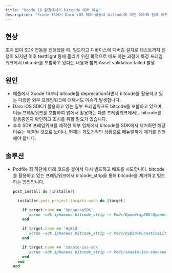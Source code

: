 ```yaml
---
title: "Xcode 16 환경에서의 bitcode 에러 이슈"
description: "Xcode 16에서 Daro iOS SDK 활용시 bitcode에 대한 에러와 함께 배포가 되지 않는 이슈에 대한 안내입니다."
---
```


## 현상

조치 없이 SDK 연동을 진행했을 때, 빌드하고 디바이스에 디버깅 설치로 테스트까지 진행이 되지만 이후 testflight 등에 올리기 위한 목적으로 배포 하는 과정에 특정 프레임워크에서 bitcode를 포함하고 있다는 내용과 함께 Asset validation failed 발생.

## 원인

- 애플에서 Xcode 16부터 bitcode를 deprecation하면서 bitcode를 활용하고 있는 다양한 외부 프레임워크에 대해서도 이슈가 발생합니다.
- Daro iOS SDK가 활용하고 있는 일부 프레임워크도 bitcode를 포함하고 있으며, 이들 프레임워크를 포함하여 앱에서 활용하는 다른 프레임워크에서도 bitcode를 활용중인지 확인하고 조치를 취할 필요가 있습니다.
- 추후 SDK 프레임워크를 제작한 외부 업체에서 bitcode를 SDK에서 제거하면 해당 이슈는 해결될 것으로 보이나, 현재는 과도기적인 상황으로 메뉴얼하게 제거를 진행해야 합니다.


## 솔루션

- Podfile 최 하단에 아래 코드를 붙여서 다시 빌드하고 배포를 시도합니다. bitcode를 활용하고 있는 프레임워크에서 bitcode_strip을 통해 bitcode를 제거하고 빌드하는 방법입니다.

  ```ruby
  post_install do |installer|

    installer.pods_project.targets.each do |target|

      if target.name == 'OpenWrapSDK'
        `xcrun -sdk iphoneos bitcode_strip -r Pods/OpenWrapSDK/OpenWrapSDK/OMSDK_Pubmatic.xcframework/ios-arm64/OMSDK_Pubmatic.framework/OMSDK_Pubmatic -o Pods/OpenWrapSDK/OpenWrapSDK/OMSDK_Pubmatic.xcframework/ios-arm64/OMSDK_Pubmatic.framework/OMSDK_Pubmatic`
      end

      if target.name == 'HyBid'
        `xcrun -sdk iphoneos bitcode_strip -r Pods/HyBid/PubnativeLite/PubnativeLite/OMSDK-1.4.10/OMSDK_Pubnativenet.xcframework/ios-arm64/OMSDK_Pubnativenet.framework/OMSDK_Pubnativenet -o Pods/HyBid/PubnativeLite/PubnativeLite/OMSDK-1.4.10/OMSDK_Pubnativenet.xcframework/ios-arm64/OMSDK_Pubnativenet.framework/OMSDK_Pubnativenet`
      end

      if target.name == 'smaato-ios-sdk'
        `xcrun -sdk iphoneos bitcode_strip -r Pods/smaato-ios-sdk/vendor/OMSDK_Smaato.xcframework/ios-arm64_armv7/OMSDK_Smaato.framework/OMSDK_Smaato -o Pods/smaato-ios-sdk/vendor/OMSDK_Smaato.xcframework/ios-arm64_armv7/OMSDK_Smaato.framework/OMSDK_Smaato`
      end
    end
  end
  ```